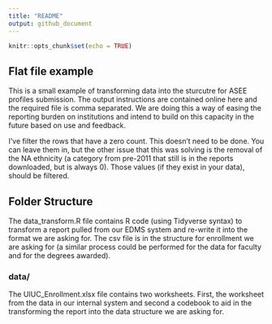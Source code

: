 ---
title: "README"
output: github_document
---

```{r setup, include=FALSE}
knitr::opts_chunk$set(echo = TRUE)
```

## Flat file example 

This is a small example of transforming data into the sturcutre for ASEE profiles submission. The output instructions are contained online here and the required file is comma separated. We are doing this a way of easing the reporting burden on institutions and intend to build on this capacity in the future based on use and feedback.  

I've filter the rows that have a zero count. This doesn't need to be done. You can leave them in, but the other issue that this was solving is the removal of the NA ethnicity (a category from pre-2011 that still is in the reports downloaded, but is always 0). Those values (if they exist in your data), should be filtered. 

## Folder Structure

The data_transform.R file contains R code (using Tidyverse syntax) to transform a report pulled from our EDMS system and re-write it into the format we are asking for. The csv file is in the structure for enrollment we are asking for (a similar process could be performed for the data for faculty and for the degrees awarded). 

### data/

The UIUC_Enrollment.xlsx file contains two worksheets. First, the worksheet from the data in our internal system and second a codebook to aid in 
the transforming the report into the data structure we are asking for.  


